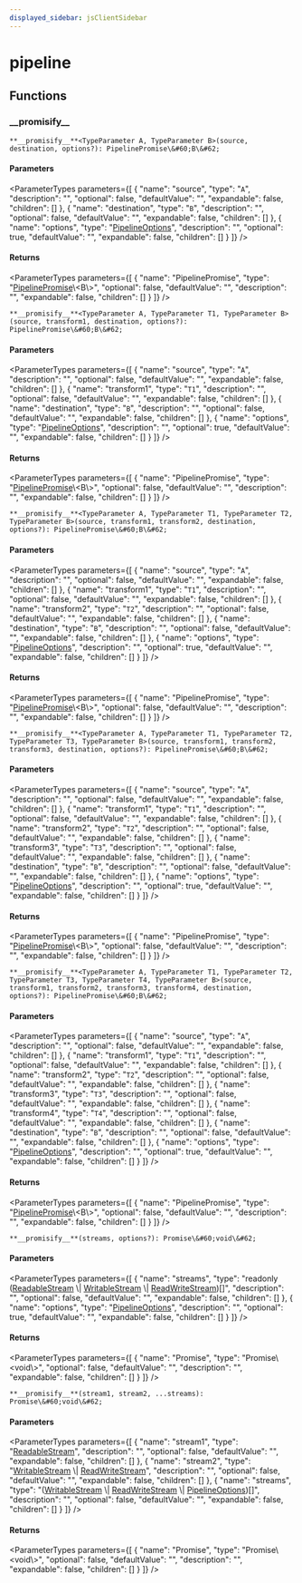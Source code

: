 ```yaml
---
displayed_sidebar: jsClientSidebar
---
```



# pipeline

## Functions

### \_\_promisify\_\_

`**__promisify__**<TypeParameter A, TypeParameter B>(source, destination, options?): PipelinePromise\&#60;B\&#62;`

#### Parameters

<ParameterTypes parameters={[
  {
    "name": "source",
    "type": "`A`",
    "description": "",
    "optional": false,
    "defaultValue": "",
    "expandable": false,
    "children": []
  },
  {
    "name": "destination",
    "type": "`B`",
    "description": "",
    "optional": false,
    "defaultValue": "",
    "expandable": false,
    "children": []
  },
  {
    "name": "options",
    "type": "[PipelineOptions](../interfaces/internal.internal-3.PipelineOptions.mdx)",
    "description": "",
    "optional": true,
    "defaultValue": "",
    "expandable": false,
    "children": []
  }
]} />

#### Returns

<ParameterTypes parameters={[
  {
    "name": "PipelinePromise",
    "type": "[PipelinePromise](../types/internal.internal-3.PipelinePromise.mdx)\\&#60;B\\&#62;",
    "optional": false,
    "defaultValue": "",
    "description": "",
    "expandable": false,
    "children": []
  }
]} />

`**__promisify__**<TypeParameter A, TypeParameter T1, TypeParameter B>(source, transform1, destination, options?): PipelinePromise\&#60;B\&#62;`

#### Parameters

<ParameterTypes parameters={[
  {
    "name": "source",
    "type": "`A`",
    "description": "",
    "optional": false,
    "defaultValue": "",
    "expandable": false,
    "children": []
  },
  {
    "name": "transform1",
    "type": "`T1`",
    "description": "",
    "optional": false,
    "defaultValue": "",
    "expandable": false,
    "children": []
  },
  {
    "name": "destination",
    "type": "`B`",
    "description": "",
    "optional": false,
    "defaultValue": "",
    "expandable": false,
    "children": []
  },
  {
    "name": "options",
    "type": "[PipelineOptions](../interfaces/internal.internal-3.PipelineOptions.mdx)",
    "description": "",
    "optional": true,
    "defaultValue": "",
    "expandable": false,
    "children": []
  }
]} />

#### Returns

<ParameterTypes parameters={[
  {
    "name": "PipelinePromise",
    "type": "[PipelinePromise](../types/internal.internal-3.PipelinePromise.mdx)\\&#60;B\\&#62;",
    "optional": false,
    "defaultValue": "",
    "description": "",
    "expandable": false,
    "children": []
  }
]} />

`**__promisify__**<TypeParameter A, TypeParameter T1, TypeParameter T2, TypeParameter B>(source, transform1, transform2, destination, options?): PipelinePromise\&#60;B\&#62;`

#### Parameters

<ParameterTypes parameters={[
  {
    "name": "source",
    "type": "`A`",
    "description": "",
    "optional": false,
    "defaultValue": "",
    "expandable": false,
    "children": []
  },
  {
    "name": "transform1",
    "type": "`T1`",
    "description": "",
    "optional": false,
    "defaultValue": "",
    "expandable": false,
    "children": []
  },
  {
    "name": "transform2",
    "type": "`T2`",
    "description": "",
    "optional": false,
    "defaultValue": "",
    "expandable": false,
    "children": []
  },
  {
    "name": "destination",
    "type": "`B`",
    "description": "",
    "optional": false,
    "defaultValue": "",
    "expandable": false,
    "children": []
  },
  {
    "name": "options",
    "type": "[PipelineOptions](../interfaces/internal.internal-3.PipelineOptions.mdx)",
    "description": "",
    "optional": true,
    "defaultValue": "",
    "expandable": false,
    "children": []
  }
]} />

#### Returns

<ParameterTypes parameters={[
  {
    "name": "PipelinePromise",
    "type": "[PipelinePromise](../types/internal.internal-3.PipelinePromise.mdx)\\&#60;B\\&#62;",
    "optional": false,
    "defaultValue": "",
    "description": "",
    "expandable": false,
    "children": []
  }
]} />

`**__promisify__**<TypeParameter A, TypeParameter T1, TypeParameter T2, TypeParameter T3, TypeParameter B>(source, transform1, transform2, transform3, destination, options?): PipelinePromise\&#60;B\&#62;`

#### Parameters

<ParameterTypes parameters={[
  {
    "name": "source",
    "type": "`A`",
    "description": "",
    "optional": false,
    "defaultValue": "",
    "expandable": false,
    "children": []
  },
  {
    "name": "transform1",
    "type": "`T1`",
    "description": "",
    "optional": false,
    "defaultValue": "",
    "expandable": false,
    "children": []
  },
  {
    "name": "transform2",
    "type": "`T2`",
    "description": "",
    "optional": false,
    "defaultValue": "",
    "expandable": false,
    "children": []
  },
  {
    "name": "transform3",
    "type": "`T3`",
    "description": "",
    "optional": false,
    "defaultValue": "",
    "expandable": false,
    "children": []
  },
  {
    "name": "destination",
    "type": "`B`",
    "description": "",
    "optional": false,
    "defaultValue": "",
    "expandable": false,
    "children": []
  },
  {
    "name": "options",
    "type": "[PipelineOptions](../interfaces/internal.internal-3.PipelineOptions.mdx)",
    "description": "",
    "optional": true,
    "defaultValue": "",
    "expandable": false,
    "children": []
  }
]} />

#### Returns

<ParameterTypes parameters={[
  {
    "name": "PipelinePromise",
    "type": "[PipelinePromise](../types/internal.internal-3.PipelinePromise.mdx)\\&#60;B\\&#62;",
    "optional": false,
    "defaultValue": "",
    "description": "",
    "expandable": false,
    "children": []
  }
]} />

`**__promisify__**<TypeParameter A, TypeParameter T1, TypeParameter T2, TypeParameter T3, TypeParameter T4, TypeParameter B>(source, transform1, transform2, transform3, transform4, destination, options?): PipelinePromise\&#60;B\&#62;`

#### Parameters

<ParameterTypes parameters={[
  {
    "name": "source",
    "type": "`A`",
    "description": "",
    "optional": false,
    "defaultValue": "",
    "expandable": false,
    "children": []
  },
  {
    "name": "transform1",
    "type": "`T1`",
    "description": "",
    "optional": false,
    "defaultValue": "",
    "expandable": false,
    "children": []
  },
  {
    "name": "transform2",
    "type": "`T2`",
    "description": "",
    "optional": false,
    "defaultValue": "",
    "expandable": false,
    "children": []
  },
  {
    "name": "transform3",
    "type": "`T3`",
    "description": "",
    "optional": false,
    "defaultValue": "",
    "expandable": false,
    "children": []
  },
  {
    "name": "transform4",
    "type": "`T4`",
    "description": "",
    "optional": false,
    "defaultValue": "",
    "expandable": false,
    "children": []
  },
  {
    "name": "destination",
    "type": "`B`",
    "description": "",
    "optional": false,
    "defaultValue": "",
    "expandable": false,
    "children": []
  },
  {
    "name": "options",
    "type": "[PipelineOptions](../interfaces/internal.internal-3.PipelineOptions.mdx)",
    "description": "",
    "optional": true,
    "defaultValue": "",
    "expandable": false,
    "children": []
  }
]} />

#### Returns

<ParameterTypes parameters={[
  {
    "name": "PipelinePromise",
    "type": "[PipelinePromise](../types/internal.internal-3.PipelinePromise.mdx)\\&#60;B\\&#62;",
    "optional": false,
    "defaultValue": "",
    "description": "",
    "expandable": false,
    "children": []
  }
]} />

`**__promisify__**(streams, options?): Promise\&#60;void\&#62;`

#### Parameters

<ParameterTypes parameters={[
  {
    "name": "streams",
    "type": "readonly ([ReadableStream](../../internal/interfaces/internal.ReadableStream-1.mdx) \\| [WritableStream](../../internal/interfaces/internal.WritableStream.mdx) \\| [ReadWriteStream](../../internal/interfaces/internal.ReadWriteStream.mdx))[]",
    "description": "",
    "optional": false,
    "defaultValue": "",
    "expandable": false,
    "children": []
  },
  {
    "name": "options",
    "type": "[PipelineOptions](../interfaces/internal.internal-3.PipelineOptions.mdx)",
    "description": "",
    "optional": true,
    "defaultValue": "",
    "expandable": false,
    "children": []
  }
]} />

#### Returns

<ParameterTypes parameters={[
  {
    "name": "Promise",
    "type": "Promise\\&#60;void\\&#62;",
    "optional": false,
    "defaultValue": "",
    "description": "",
    "expandable": false,
    "children": []
  }
]} />

`**__promisify__**(stream1, stream2, ...streams): Promise\&#60;void\&#62;`

#### Parameters

<ParameterTypes parameters={[
  {
    "name": "stream1",
    "type": "[ReadableStream](../../internal/interfaces/internal.ReadableStream-1.mdx)",
    "description": "",
    "optional": false,
    "defaultValue": "",
    "expandable": false,
    "children": []
  },
  {
    "name": "stream2",
    "type": "[WritableStream](../../internal/interfaces/internal.WritableStream.mdx) \\| [ReadWriteStream](../../internal/interfaces/internal.ReadWriteStream.mdx)",
    "description": "",
    "optional": false,
    "defaultValue": "",
    "expandable": false,
    "children": []
  },
  {
    "name": "streams",
    "type": "([WritableStream](../../internal/interfaces/internal.WritableStream.mdx) \\| [ReadWriteStream](../../internal/interfaces/internal.ReadWriteStream.mdx) \\| [PipelineOptions](../interfaces/internal.internal-3.PipelineOptions.mdx))[]",
    "description": "",
    "optional": false,
    "defaultValue": "",
    "expandable": false,
    "children": []
  }
]} />

#### Returns

<ParameterTypes parameters={[
  {
    "name": "Promise",
    "type": "Promise\\&#60;void\\&#62;",
    "optional": false,
    "defaultValue": "",
    "description": "",
    "expandable": false,
    "children": []
  }
]} />
